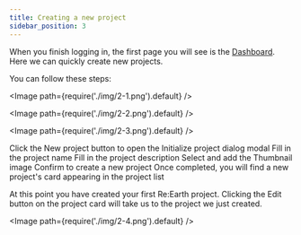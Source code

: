 ```yaml
---
title: Creating a new project
sidebar_position: 3
---
```


When you finish logging in, the first page you will see is the [Dashboard](/user-manual/getting-started/understanding-reearth-ui/Dashboard). Here we can quickly create new projects.

You can follow these steps:

<Image path={require('./img/2-1.png').default} />

<Image path={require('./img/2-2.png').default} />

<Image path={require('./img/2-3.png').default} />

<Order>
  <ListByNumber>
    Click the New project button to open the Initialize project dialog modal
  </ListByNumber>
  <ListByNumber>
    Fill in the project name
  </ListByNumber>
  <ListByNumber>
    Fill in the project description
  </ListByNumber>
  <ListByNumber>
    Select and add the Thumbnail image
  </ListByNumber>
  <ListByNumber>
    Confirm to create a new project
  </ListByNumber>
  <ListByNumber>
    Once completed, you will find a new project's card appearing in the project list
  </ListByNumber>
</Order>

At this point you have created your first Re:Earth project. Clicking the Edit button on the project card will take us to the project we just created.

<Image path={require('./img/2-4.png').default} />

